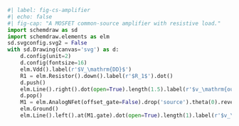 ```python
#| label: fig-cs-amplifier
#| echo: false
#| fig-cap: "A MOSFET common-source amplifier with resistive load."
import schemdraw as sd
import schemdraw.elements as elm
sd.svgconfig.svg2 = False
with sd.Drawing(canvas='svg') as d:
    d.config(unit=2)
    d.config(fontsize=16)
    elm.Vdd().label(r'$V_\mathrm{DD}$')
    R1 = elm.Resistor().down().label(r'$R_1$').dot()
    d.push()
    elm.Line().right().dot(open=True).length(1.5).label(r'$v_\mathrm{out}$', 'right')
    d.pop()
    M1 = elm.AnalogNFet(offset_gate=False).drop('source').theta(0).reverse().label('$M_1$', loc='right')
    elm.Ground()
    elm.Line().left().at(M1.gate).dot(open=True).length(1).label(r'$v_\mathrm{in}$', 'left')
```
